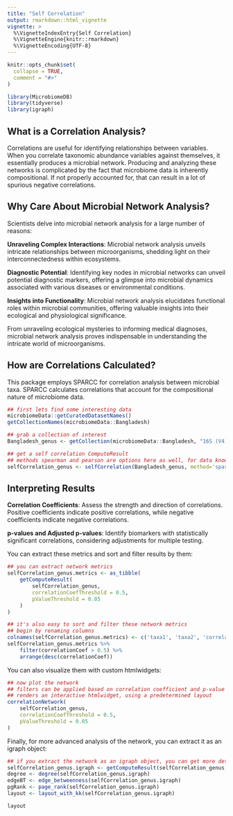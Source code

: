 ```yaml
---
title: "Self Correlation"
output: rmarkdown::html_vignette
vignette: >
  %\VignetteIndexEntry{Self Correlation}
  %\VignetteEngine{knitr::rmarkdown}
  %\VignetteEncoding{UTF-8}
---
```


```r
knitr::opts_chunk$set(
  collapse = TRUE,
  comment = "#>"
)
```

```r
library(MicrobiomeDB)
library(tidyverse)
library(igraph)
```

## What is a Correlation Analysis?

Correlations are useful for identifying relationships between variables. When you correlate taxonomic
abundance variables against themselves, it essentially produces a microbial network. Producing and
analyzing these networks is complicated by the fact that microbiome data is inherently compositional.
If not properly accounted for, that can result in a lot of spurious negative correlations. 

## Why Care About Microbial Network Analysis?

Scientists delve into microbial network analysis for a large number of reasons:

**Unraveling Complex Interactions**: Microbial network analysis unveils intricate relationships between 
microorganisms, shedding light on their interconnectedness within ecosystems.

**Diagnostic Potential**: Identifying key nodes in microbial networks can unveil potential diagnostic 
markers, offering a glimpse into microbial dynamics associated with various diseases or environmental 
conditions.

**Insights into Functionality**: Microbial network analysis elucidates functional roles within microbial 
communities, offering valuable insights into their ecological and physiological significance.

From unraveling ecological mysteries to informing medical diagnoses, microbial network analysis proves 
indispensable in understanding the intricate world of microorganisms.

## How are Correlations Calculated?

This package employs SPARCC for correlation analysis between microbial taxa. SPARCC calculates correlations 
that account for the compositional nature of microbiome data.

```r
## first lets find some interesting data
microbiomeData::getCuratedDatasetNames()
getCollectionNames(microbiomeData::Bangladesh)

## grab a collection of interest
Bangladesh_genus <- getCollection(microbiomeData::Bangladesh, "16S (V4) Genus")

## get a self correlation ComputeResult
## methods spearman and pearson are options here as well, for data known to not be compositional
selfCorrelation_genus <- selfCorrelation(Bangladesh_genus, method='sparcc')
```

## Interpreting Results

**Correlation Coefficients**: Assess the strength and direction of correlations. Positive coefficients 
indicate positive correlations, while negative coefficients indicate negative correlations.

**p-values and Adjusted p-values**: Identify biomarkers with statistically significant correlations, 
considering adjustments for multiple testing.

You can extract these metrics and sort and filter results by them:
```r
## you can extract network metrics 
selfCorrelation_genus.metrics <- as_tibble(
    getComputeResult(
        selfCorrelation_genus,
        correlationCoefThreshold = 0.5,
        pValueThreshold = 0.05
    )
)

## it's also easy to sort and filter these network metrics
## begin by renaming columns
colnames(selfCorrelation_genus.metrics) <- c('taxa1', 'taxa2', 'correlationCoef', 'pValue')
selfCorrelation_genus.metrics %>%
    filter(correlationCoef > 0.5) %>%
    arrange(desc(correlationCoef))
```

You can also visualize them with custom htmlwidgets:

```r
## now plot the network
## filters can be applied based on correlation coefficient and p-value
## renders an interactive htmlwidget, using a predetermined layout
correlationNetwork(
    selfCorrelation_genus,
    correlationCoefThreshold = 0.5,
    pValueThreshold = 0.05
)
```

Finally, for more advanced analysis of the network, you can extract it as an igraph object:

```r
## if you extract the network as an igraph object, you can get more detailed metrics
selfCorrelation_genus.igraph <- getComputeResult(selfCorrelation_genus, format = 'igraph')
degree <- degree(selfCorrelation_genus.igraph)
edgeBT <- edge_betweenness(selfCorrelation_genus.igraph)
pgRank <- page_rank(selfCorrelation_genus.igraph)
layout <- layout_with_kk(selfCorrelation_genus.igraph)

layout
```